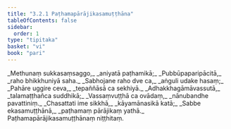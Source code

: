 ```yaml
---
title: "3.2.1 Paṭhamapārājikasamuṭṭhāna"
tableOfContents: false
sidebar:
  order: 1
type: "tipitaka"
basket: "vi"
book: "pari"
---
```



<DynamicBreadcrumb />

<Division number="258" book="pari" bookNo="5" page="158">

<Paragraph number="1088" type="verses" book="pari">
_Methunaṃ sukkasaṃsaggo,_  
_aniyatā paṭhamikā;_  
_Pubbūpaparipācitā,_  
_raho bhikkhuniyā saha._  

</Paragraph>

<Paragraph number="1089" type="verses" book="pari">
_Sabhojane raho dve ca,_  
_aṅguli udake hasaṃ;_  
_Pahāre uggire ceva,_  
_tepaññāsā ca sekhiyā._  

</Paragraph>

<Paragraph number="1090" type="verses" book="pari">
_Adhakkhagāmāvassutā,_  
_talamaṭṭhañca suddhikā;_  
_Vassaṃvuṭṭhā ca ovādaṃ,_  
_nānubandhe pavattiniṃ._  

</Paragraph>

<Paragraph number="1091" type="verses" book="pari">
_Chasattati ime sikkhā,_  
_kāyamānasikā katā;_  
_Sabbe ekasamuṭṭhānā,_  
_paṭhamaṃ pārājikaṃ yathā._  


</Paragraph>
</Division>

<Paragraph number="1092" type="center" book="pari">
Paṭhamapārājikasamuṭṭhānaṃ niṭṭhitaṃ.
</Paragraph>